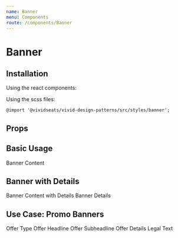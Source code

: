 ```yaml
---
name: Banner
menu: Components
route: /components/Banner
---
```



# Banner

## Installation

Using the react components:


Using the scss files:

    @import '@vividseats/vivid-design-patterns/src/styles/banner';

## Props

<PropsTable of={Banner} />

## Basic Usage

<Playground className="banner-playground">
    <Banner>
        <BodyText>Banner Content</BodyText>
    </Banner>
</Playground>

## Banner with Details

<Playground className="banner-playground">
    <Banner>
        <BodyText>Banner Content with Details</BodyText>
        <Banner.Details>
            <BodyText importance="2">Banner Details</BodyText>
        </Banner.Details>
    </Banner>
</Playground>

## Use Case: Promo Banners

<Playground className="banner-playground">
    <Banner className="bg-slate">
        <Subhead className="--gold">Offer Type</Subhead>
        <Subhead state="inverted">Offer Headline</Subhead>
        <Subhead state="inverted">Offer Subheadline</Subhead>
        <Banner.Details>
            <BodyText importance="2">Offer Details</BodyText>
            <TinyText state="muted">Legal Text</TinyText>
        </Banner.Details>
    </Banner>
</Playground>

